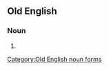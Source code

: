 ==Old English==

===Noun===
{{head|ang|noun forms}}

# {{genitive singular of|word|lang=ang}}

[[Category:Old English noun forms]]